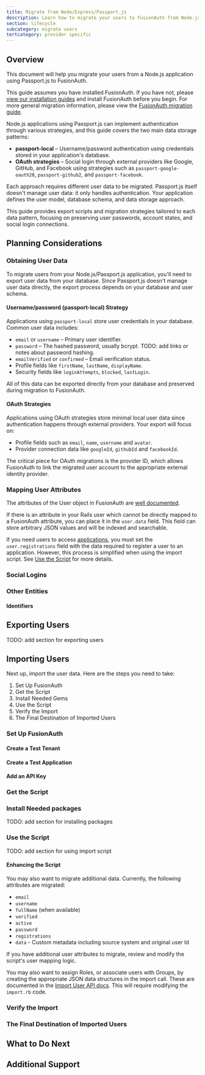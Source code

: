 ```yaml
---
title: Migrate from Node/Express/Passport.js
description: Learn how to migrate your users to FusionAuth from Node.js applications using Passport.js.
section: lifecycle
subcategory: migrate users
tertcategory: provider specific
---
```




## Overview

This document will help you migrate your users from a Node.js application using Passport.js to FusionAuth.

This guide assumes you have installed FusionAuth. If you have not, please [view our installation guides](/docs/get-started/download-and-install) and install FusionAuth before you begin. For more general migration information, please view the [FusionAuth migration guide](/docs/lifecycle/migrate-users/general-migration).

Node.js applications using Passport.js can implement authentication through various strategies, and this guide covers the two main data storage patterns:

- **passport-local** – Username/password authentication using credentials stored in your application's database.
- **OAuth strategies** – Social login through external providers like Google, GitHub, and Facebook using strategies such as `passport-google-oauth20`, `passport-github2`, and `passport-facebook`.

Each approach requires different user data to be migrated. Passport.js itself doesn't manage user data: it only handles authentication. Your application defines the user model, database schema, and data storage approach.

This guide provides export scripts and migration strategies tailored to each data pattern, focusing on preserving user passwords, account states, and social login connections.

## Planning Considerations

### Obtaining User Data

To migrate users from your Node.js/Passport.js application, you'll need to export user data from your database. Since Passport.js doesn't manage user data directly, the export process depends on your database and user schema.

#### Username/password (passport-local) Strategy

Applications using `passport-local` store user credentials in your database. Common user data includes:

- `email` or `username` – Primary user identifier.
- `password` – The hashed password, usually bcrypt. TODO: add links or notes about password hashing.
- `emailVerified` or `confirmed` – Email verification status.
- Profile fields like `firstName`, `lastName`, `displayName`.
- Security fields like `loginAttempts`, `blocked`, `lastLogin`.

All of this data can be exported directly from your database and preserved during migration to FusionAuth.

#### OAuth Strategies

Applications using OAuth strategies store minimal local user data since authentication happens through external providers. Your export will focus on:

- Profile fields such as `email`, `name`, `username` and `avatar`.
- Provider connection data like `googleId`, `githubId` and `facebookId`.

The critical piece for OAuth migrations is the provider ID, which allows FusionAuth to link the migrated user account to the appropriate external identity provider.

### Mapping User Attributes

The attributes of the User object in FusionAuth are [well documented](/docs/apis/users).

If there is an attribute in your Rails user which cannot be directly mapped to a FusionAuth attribute, you can place it in the `user.data` field. This field can store arbitrary JSON values and will be indexed and searchable.

If you need users to access [applications](/docs/get-started/core-concepts/applications), you must set the `user.registrations` field with the data required to register a user to an application. However, this process is simplified when using the import script. See [Use the Script](#use-the-script) for more details.

### Social Logins

<SocialLoginNote migration_source_name={migration_source_social_name} script_supports_social_logins={script_supports_social_logins} social_integration_method={social_integration_method} />

<SocialLoginMigration />

### Other Entities

<OtherEntitiesFrameworkIntro migration_source_name={migration_sources_tools} other_migrated_entities="roles" />

#### Identifiers

<Identifiers />

## Exporting Users

TODO: add section for exporting users

## Importing Users

Next up, import the user data. Here are the steps you need to take:

1. Set Up FusionAuth
2. Get the Script
3. Install Needed Gems
4. Use the Script
5. Verify the Import
6. The Final Destination of Imported Users

### Set Up FusionAuth

<SetUpFusionauth />

#### Create a Test Tenant

<CreateTestTenant migration_source_dir={migration_source_dir} migration_source_name={migration_source_name} add_tenant_image_role={add_tenant_image_role} />

#### Create a Test Application

<CreateTestApplication migration_source_dir={migration_source_dir} migration_source_name={migration_source_name} />

#### Add an API Key

<CreateApiKeySocial migration_source_dir={migration_source_dir} />

### Get the Script

<GetScript migration_source_dir={migration_source_dir} />

### Install Needed packages

TODO: add section for installing packages

### Use the Script

TODO: add section for using import script

#### Enhancing the Script

You may also want to migrate additional data. Currently, the following attributes are migrated:

* `email`
* `username` 
* `fullName` (when available)
* `verified`
* `active`
* `password`
* `registrations`
* `data` - Custom metadata including source system and original user Id

If you have additional user attributes to migrate, review and modify the script's user mapping logic.

You may also want to assign Roles, or associate users with Groups, by creating the appropriate JSON data structures in the import call. These are documented in the [Import User API docs](/docs/apis/users#import-users). This will require modifying the `import.rb` code.

### Verify the Import

<VerifyImport migration_source_dir={migration_source_dir} />

### The Final Destination of Imported Users

<FinalDestination migration_source_dir={migration_source_dir} />

## What to Do Next

<WhatNext />

## Additional Support

<AdditionalSupport />
